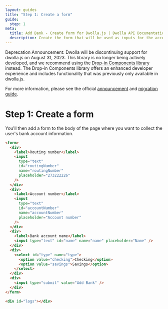 ```yaml
---
layout: guides
title: "Step 1: Create a form"
guide:
  step: 1
meta:
  title: Add Bank - Create form for Dwolla.js | Dwolla API Documentation
  description: Create the form that will be used as inputs for the account and routing number.
---
```


<AlertBar variation="announcement">
  Deprecation Announcement: Dwolla will be discontinuing support for dwolla.js on August 31, 2023. This library is no longer being actively developed, and we recommend using the <a href="/concepts/drop-in-components">Drop-in Components library</a> instead. The Drop-in Components library offers an enhanced developer experience and includes functionality that was previously only available in dwolla.js.

For more information, please see the official <a href="https://discuss.dwolla.com/t/may-2023-updates-retiring-dwolla-s-client-side-javascript-library-dwolla-js/8969">announcement</a> and <a href="https://discuss.dwolla.com/t/migration-guide-dwolla-js-to-dwolla-web-js/8968">migration guide</a>.

</AlertBar>

# Step 1: Create a form

You'll then add a form to the body of the page where you want to collect the user's bank account information.

```html
<form>
  <div>
    <label>Routing number</label>
    <input
      type="text"
      id="routingNumber"
      name="routingNumber"
      placeholder="273222226"
    />
  </div>
  <div>
    <label>Account number</label>
    <input
      type="text"
      id="accountNumber"
      name="accountNumber"
      placeholder="Account number"
    />
  </div>
  <div>
    <label>Bank account name</label>
    <input type="text" id="name" name="name" placeholder="Name" />
  </div>
  <div>
    <select id="type" name="type">
      <option value="checking">Checking</option>
      <option value="savings">Savings</option>
    </select>
  </div>
  <div>
    <input type="submit" value="Add Bank" />
  </div>
</form>

<div id="logs"></div>
```
